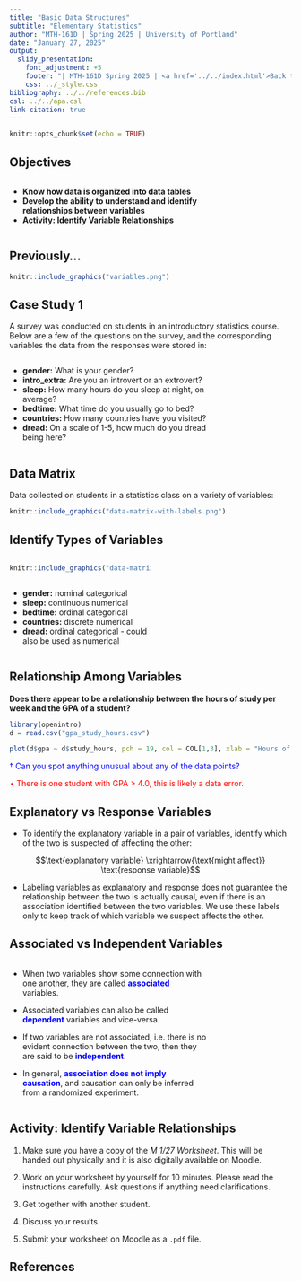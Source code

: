 ---
title: "Basic Data Structures"
subtitle: "Elementary Statistics"
author: "MTH-161D | Spring 2025 | University of Portland"
date: "January 27, 2025"
output:
  slidy_presentation:
    font_adjustment: +5
    footer: "| MTH-161D Spring 2025 | <a href='../../index.html'>Back to the Course Website</a>"
    css: ../_style.css
bibliography: ../../references.bib
csl: ../../apa.csl
link-citation: true
---

```{r setup, include=FALSE}
knitr::opts_chunk$set(echo = TRUE)
```

## Objectives

:::: {.column width=15%}
::::

:::: {.column width=70%}
- **Know how data is organized into data tables**
- **Develop the ability to understand and identify relationships between variables**
- **Activity: Identify Variable Relationships**
::::

:::: {.column width=15%}
::::

## Previously... 

```{r types-of-variables, echo=FALSE, fig.cap="Types of Variables [@diez2012openintro]", fig.align='center', out.width = '70%'}
knitr::include_graphics("variables.png")
```

## Case Study 1

A survey was conducted on students in an introductory statistics course. Below are a few of the questions on the survey, and the corresponding variables the data from the responses were stored in:

:::: {.column width=15%}
::::

:::: {.column width=70%}
* **gender:** What is your gender?
* **intro_extra:** Are you an introvert or an extrovert?
* **sleep:** How many hours do you sleep at night, on average?
* **bedtime:** What time do you usually go to bed?
* **countries:** How many countries have you visited?
* **dread:** On a scale of 1-5, how much do you dread being here?
::::

:::: {.column width=15%}
::::

## Data Matrix

Data collected on students in a statistics class on a variety of variables:

```{r data-matrix-with-labels, echo=FALSE, fig.cap="Example Data Matrix [@diez2012openintro]", fig.align='center', out.width = '70%'}
knitr::include_graphics("data-matrix-with-labels.png")
```

## Identify Types of Variables

:::: {.column width=50%}
```{r data-matrix, echo=FALSE, fig.cap="", fig.align='center', out.width = '100%'}
knitr::include_graphics("data-matrix.png")
```
::::

:::: {.column width=49%}
* **gender:** nominal categorical
* **sleep:** continuous numerical
* **bedtime:** ordinal categorical
* **countries:**  discrete numerical
* **dread:** ordinal categorical - could also be used as numerical
::::

## Relationship Among Variables

**Does there appear to be a relationship between the hours of study per week and the GPA of a student?**

```{r gpa-vs-study-hours, echo=FALSE, fig.align='center', fig.cap="", message=FALSE, warning=FALSE, out.width='60%'}
library(openintro)
d = read.csv("gpa_study_hours.csv")

plot(d$gpa ~ d$study_hours, pch = 19, col = COL[1,3], xlab = "Hours of study / week", ylab = "GPA", cex.lab = 1.5, cex.axis = 1.5)
```

::: {style="color: blue;"}
$\dagger$ Can you spot anything unusual about any of the data points?
:::

::: {style="color: red;"}
$\star$ There is one student with GPA > 4.0, this is likely a data error.
:::

## Explanatory vs Response Variables

* To identify the explanatory variable in a pair of variables, identify which of the two is suspected of affecting the other:

$$\text{explanatory variable} \xrightarrow{\text{might affect}} \text{response variable}$$

* Labeling variables as explanatory and response does not guarantee the relationship between the two is actually causal, even if there is an association identified between the two variables. We use these labels only to keep track of which variable we suspect affects the other.

## Associated vs Independent Variables

:::: {.column width=15%}
::::

:::: {.column width=70%}
* When two variables show some connection with one another, they are called <span style="color:blue">**associated**</span> variables.

* Associated variables can also be called <span style="color:blue">**dependent**</span> variables and vice-versa.

* If two variables are not associated, i.e. there is no evident connection between the two, then they are said to be <span style="color:blue">**independent**</span>.

* In general, <span style="color:blue">**association does not imply causation**</span>, and causation can only be inferred from a randomized experiment.
::::

:::: {.column width=15%}
::::

## Activity: Identify Variable Relationships

1. Make sure you have a copy of the *M 1/27 Worksheet*. This will be handed out physically and it is also digitally available on Moodle.

2. Work on your worksheet by yourself for 10 minutes. Please read the instructions carefully. Ask questions if anything need clarifications.

3. Get together with another student.

4. Discuss your results.

5. Submit your worksheet on Moodle as a `.pdf` file.

## References

::: {#refs}
:::